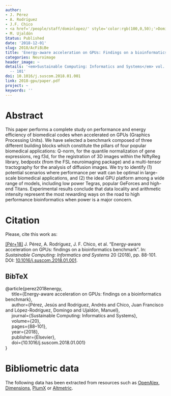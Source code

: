 ```yaml
---
author:
- J. Pérez
- A. Rodríguez
- J.F. Chico
- <a href='/people/staff/dominlopez/' style='color:rgb(100,0,50);'>Domingo López Rodríguez</a>
- M. Ujaldón
Status: Published
date: '2018-12-01'
slug: 2018/AcFiBiBe
title: 'Energy-aware acceleration on GPUs: Findings on a bioinformatics benchmark'
categories: Neuroimage
header_image: ~
details: '<em>Sustainable Computing: Informatics and Systems</em> vol. 20, pp. 88
  -- 101'
doi: 10.1016/j.suscom.2018.01.001
link: 2018-gpu/paper.pdf
project: ~
keywords: ''
---
```



# Abstract


This paper performs a complete study on performance and energy efficiency of biomedical codes when accelerated on GPUs (Graphics Processing Units). We have selected a benchmark composed of three different building blocks which constitute the pillars of four popular biomedical applications: Q-norm, for the quantile normalization of gene expressions, reg f3d, for the registration of 3D images within the NiftyReg library, bedpostx (from the FSL neuroimaging package) and a multi-tensor tractography for the analysis of diffusion images. We try to identify (1) potential scenarios where performance per watt can be optimal in large-scale biomedical applications, and (2) the ideal GPU platform among a wide range of models, including low power Tegras, popular GeForces and high-end Titans. Experimental results conclude that data locality and arithmetic intensity represent the most rewarding ways on the road to high performance bioinformatics when power is a major concern.












# Citation
Please, cite this work as:


<a name=bib-perez2018energy></a>[[Pér+18]](#cite-perez2018energy) J. Pérez, A. Rodríguez, J. F. Chico, et al. “Energy-aware acceleration on GPUs: findings on a bioinformatics benchmark”. In: _Sustainable Computing: Informatics and Systems_ 20 (2018), pp. 88-101. DOI: [10.1016/j.suscom.2018.01.001](https://doi.org/10.1016%2Fj.suscom.2018.01.001).

::: {.callout-note appearance="minimal" collapse=true}

## BibTeX

@article{perez2018energy,<br>&nbsp;&nbsp;&nbsp;&nbsp;  title={Energy-aware acceleration on GPUs: findings on a bioinformatics benchmark},<br>&nbsp;&nbsp;&nbsp;&nbsp;  author={Pérez, Jesús and Rodríguez, Andrés and Chico, Juan Francisco and López-Rodríguez, Domingo and Ujaldón, Manuel},<br>&nbsp;&nbsp;&nbsp;&nbsp;  journal={Sustainable Computing: Informatics and Systems},<br>&nbsp;&nbsp;&nbsp;&nbsp;  volume={20},<br>&nbsp;&nbsp;&nbsp;&nbsp;  pages={88--101},<br>&nbsp;&nbsp;&nbsp;&nbsp;  year={2018},<br>&nbsp;&nbsp;&nbsp;&nbsp;  publisher={Elsevier},<br>&nbsp;&nbsp;&nbsp;&nbsp;  doi={10.1016/j.suscom.2018.01.001}<br>}

:::



# Bibliometric data


The following data has been extracted from resources such as [OpenAlex](https://openalex.org/), [Dimensions](https://app.dimensions.ai/), [PlumX](https://www.elsevier.com/insights/metrics/plumx) or [Altmetric](https://www.altmetric.com/).

<div style="display: flex; justify-content: center; align-items: center; height: 100%;">
<span class="__dimensions_badge_embed__" data-doi="10.1016/j.suscom.2018.01.001" data-legend="always"></span></div><script async src="https://badge.dimensions.ai/badge.js" charset="utf-8"></script>

<div style="display: flex; justify-content: center; align-items: center; height: 100%;">
<a href="https://plu.mx/plum/a/?doi=10.1016/j.suscom.2018.01.001" class="plumx-details" data-site="plum" data-hide-when-empty="true">Energy-aware acceleration on GPUs: Findings on a bioinformatics benchmark</a></div>

<div style="display: flex; justify-content: center; align-items: center; height: 100%;">
<script type="text/javascript" src="https://d1bxh8uas1mnw7.cloudfront.net/assets/embed.js"></script><div data-badge-type="medium-donut" class="altmetric-embed" data-badge-details="right" data-doi="10.1016/j.suscom.2018.01.001"></div></div>


## Cites

The following graph plots the number of cites received by this work from its publication, on a yearly basis.

```r
#| echo: false
#| results: asis
#| warning: false
#| message: false
source(here::here('scripts', 'manage_publications.R'))
df <- readRDS('citation_history.rds')
plot_citation_history(df)
```



## Papers citing this work

The following is a non-exhaustive list of papers that cite this work:


<a name=bib-Teikari_2019></a>[[1]](#cite-Teikari_2019) P. Teikari, R. P. Najjar, L. Schmetterer, et al. “Embedded deep learning in ophthalmology: making ophthalmic imaging smarter”. In: _Therapeutic Advances in Ophthalmology_ 11 (Jan. 2019). ISSN: 2515-8414. DOI: [10.1177/2515841419827172](https://doi.org/10.1177%2F2515841419827172). URL: [http://dx.doi.org/10.1177/2515841419827172](http://dx.doi.org/10.1177/2515841419827172).


